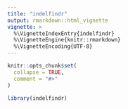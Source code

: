 ```yaml
---
title: "indelfindr"
output: rmarkdown::html_vignette
vignette: >
  %\VignetteIndexEntry{indelfindr}
  %\VignetteEngine{knitr::rmarkdown}
  %\VignetteEncoding{UTF-8}
---
```


```r
knitr::opts_chunk$set(
  collapse = TRUE,
  comment = "#>"
)
```

```r
library(indelfindr)
```
